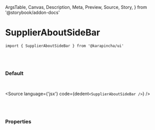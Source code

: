   ArgsTable,
  Canvas,
  Description,
  Meta,
  Preview,
  Source,
  Story,
} from '@storybook/addon-docs'


<Meta title='01. Atoms / SupplierAboutSideBar' component={SupplierAboutSideBar} />

# SupplierAboutSideBar

`import { SupplierAboutSideBar } from '@karapincha/ui'`

<br />
<br />

### Default

<br />

<Story name='Default'>
  <div className='doc-story__preview' style={{ zoom: '100%' }}>
    <div className='flex items-center gap-4'>
      <SupplierAboutSideBar />
    </div>
  </div>
</Story>

<Source language={'jsx'} code={dedent`<SupplierAboutSideBar />`} />

<br />
<br />

### Properties

<ArgsTable of={SupplierAboutSideBar} />
